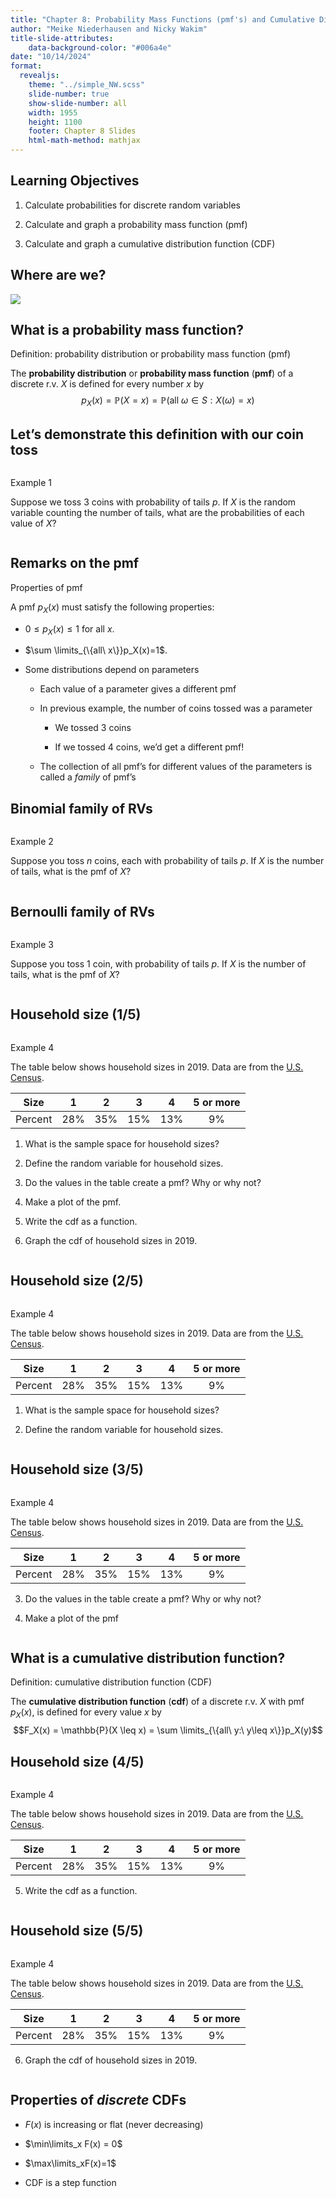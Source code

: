 ```yaml
---
title: "Chapter 8: Probability Mass Functions (pmf's) and Cumulative Distribution Functions (cdf's)"
author: "Meike Niederhausen and Nicky Wakim"
title-slide-attributes:
    data-background-color: "#006a4e"
date: "10/14/2024"
format: 
  revealjs:
    theme: "../simple_NW.scss"
    slide-number: true
    show-slide-number: all
    width: 1955
    height: 1100
    footer: Chapter 8 Slides
    html-math-method: mathjax
---
```


## Learning Objectives

1.  Calculate probabilities for discrete random variables

2.  Calculate and graph a probability mass function (pmf)

3.  Calculate and graph a cumulative distribution function (CDF)

## Where are we?

![](../img_slides/course_map.png){fig-align="center"}

## What is a probability mass function?

::: definition
::: def-title
Definition: probability distribution or probability mass function (pmf)
:::

::: def-cont
The **probability distribution** or **probability mass function** (**pmf**) of a discrete r.v. $X$ is defined for every number $x$ by $$p_X(x) = \mathbb{P}(X=x) = \mathbb{P}(\mathrm{all }\ \omega\in S:X(\omega) = x)$$
:::
:::

## Let's demonstrate this definition with our coin toss

::: columns
::: {.column width="35%"}
::: example
::: ex-title
Example 1
:::

::: ex-cont
Suppose we toss 3 coins with probability of tails $p$. If $X$ is the random variable counting the number of tails, what are the probabilities of each value of $X$?
:::
:::
:::
:::

## Remarks on the pmf

::: axiom
::: axiom-title
Properties of pmf
:::

::: axiom-cont
A pmf $p_X(x)$ must satisfy the following properties:

-   $0 \leq p_X(x) \leq 1$ for all $x$.

-   $\sum \limits_{\{all\ x\}}p_X(x)=1$.
:::
:::

-   Some distributions depend on parameters

    -   Each value of a parameter gives a different pmf

    -   In previous example, the number of coins tossed was a parameter

        -   We tossed 3 coins

        -   If we tossed 4 coins, we'd get a different pmf!

    -   The collection of all pmf's for different values of the parameters is called a *family* of pmf's

## Binomial family of RVs

::: columns
::: {.column width="35%"}
::: example
::: ex-title
Example 2
:::

::: ex-cont
Suppose you toss $n$ coins, each with probability of tails $p$. If $X$ is the number of tails, what is the pmf of $X$?
:::
:::
:::
:::

## Bernoulli family of RVs

::: columns
::: {.column width="35%"}
::: example
::: ex-title
Example 3
:::

::: ex-cont
Suppose you toss 1 coin, with probability of tails $p$. If $X$ is the number of tails, what is the pmf of $X$?
:::
:::
:::
:::

## Household size (1/5)

::: columns
::: {.column width="100%"}
::: example
::: ex-title
Example 4
:::

::: ex-cont
The table below shows household sizes in 2019. Data are from the [U.S. Census](https://www.census.gov/data/tables/time-series/demo/families/households.html).

::: center
|  Size   |  1  |  2  |  3  |  4  | 5 or more |
|:-------:|:---:|:---:|:---:|:---:|:---------:|
| Percent | 28% | 35% | 15% | 13% |    9%     |
:::

1.  What is the sample space for household sizes?

2.  Define the random variable for household sizes.

3.  Do the values in the table create a pmf? Why or why not?

4.  Make a plot of the pmf.

5.  Write the cdf as a function.

6.  Graph the cdf of household sizes in 2019.
:::
:::
:::
:::

## Household size (2/5)

::: columns
::: {.column width="50%"}
::: example
::: ex-title
Example 4
:::

::: ex-cont
The table below shows household sizes in 2019. Data are from the [U.S. Census](https://www.census.gov/data/tables/time-series/demo/families/households.html).

::: center
|  Size   |  1  |  2  |  3  |  4  | 5 or more |
|:-------:|:---:|:---:|:---:|:---:|:---------:|
| Percent | 28% | 35% | 15% | 13% |    9%     |
:::

1.  What is the sample space for household sizes?

2.  Define the random variable for household sizes.
:::
:::
:::
:::

## Household size (3/5)

::: columns
::: {.column width="50%"}
::: example
::: ex-title
Example 4
:::

::: ex-cont
The table below shows household sizes in 2019. Data are from the [U.S. Census](https://www.census.gov/data/tables/time-series/demo/families/households.html).

::: center
|  Size   |  1  |  2  |  3  |  4  | 5 or more |
|:-------:|:---:|:---:|:---:|:---:|:---------:|
| Percent | 28% | 35% | 15% | 13% |    9%     |
:::

3.  Do the values in the table create a pmf? Why or why not?

4.  Make a plot of the pmf
:::
:::
:::
:::

## What is a cumulative distribution function?

::: definition
::: def-title
Definition: cumulative distribution function (CDF)
:::

::: def-cont
The **cumulative distribution function** (**cdf**) of a discrete r.v. $X$ with pmf $p_X(x)$, is defined for every value $x$ by $$F_X(x) = \mathbb{P}(X \leq x) = \sum \limits_{\{all\ y:\ y\leq x\}}p_X(y)$$
:::
:::

## Household size (4/5)

::: columns
::: {.column width="50%"}
::: example
::: ex-title
Example 4
:::

::: ex-cont
The table below shows household sizes in 2019. Data are from the [U.S. Census](https://www.census.gov/data/tables/time-series/demo/families/households.html).

::: center
|  Size   |  1  |  2  |  3  |  4  | 5 or more |
|:-------:|:---:|:---:|:---:|:---:|:---------:|
| Percent | 28% | 35% | 15% | 13% |    9%     |
:::

5.  Write the cdf as a function.
:::
:::
:::
:::

## Household size (5/5)

::: columns
::: {.column width="50%"}
::: example
::: ex-title
Example 4
:::

::: ex-cont
The table below shows household sizes in 2019. Data are from the [U.S. Census](https://www.census.gov/data/tables/time-series/demo/families/households.html).

::: center
|  Size   |  1  |  2  |  3  |  4  | 5 or more |
|:-------:|:---:|:---:|:---:|:---:|:---------:|
| Percent | 28% | 35% | 15% | 13% |    9%     |
:::

6.  Graph the cdf of household sizes in 2019.
:::
:::
:::
:::

## Properties of *discrete* CDFs

-   $F(x)$ is increasing or flat (never decreasing)

-   $\min\limits_x F(x) = 0$

-   $\max\limits_xF(x)=1$

-   CDF is a step function
